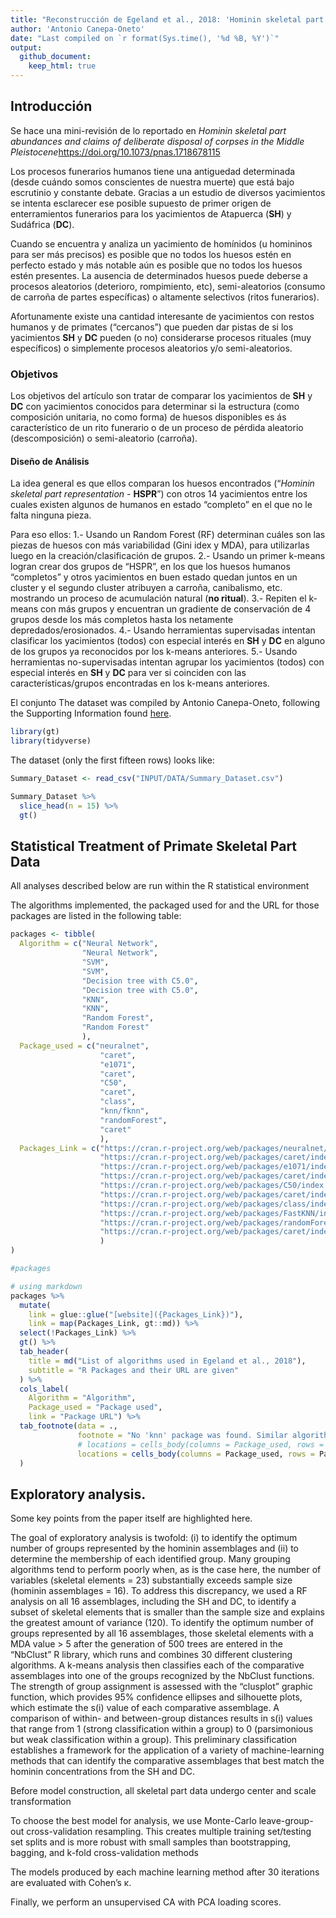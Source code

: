 ```yaml
---
title: "Reconstrucción de Egeland et al., 2018: 'Hominin skeletal part abundances...'"
author: 'Antonio Canepa-Oneto'
date: "Last compiled on `r format(Sys.time(), '%d %B, %Y')`"
output:
  github_document:
    keep_html: true
---
```


## Introducción
Se hace una mini-revisión de lo reportado en *Hominin skeletal part abundances and claims of deliberate disposal of corpses in the Middle Pleistocene*[https://doi.org/10.1073/pnas.1718678115](https://doi.org/10.1073/pnas.1718678115)

Los procesos funerarios humanos tiene una antiguedad determinada (desde cuándo somos conscientes de nuestra muerte) que está bajo escrutinio y constante debate. Gracias a un estudio de diversos yacimientos se intenta esclarecer ese posible supuesto de primer origen de enterramientos funerarios para los yacimientos de Atapuerca (**SH**) y Sudáfrica (**DC**).

Cuando se encuentra y analiza un yacimiento de homínidos (u homininos para ser más precisos) es posible que no todos los huesos estén en perfecto estado y más notable aún es posible que no todos los huesos estén presentes. La ausencia de determinados huesos puede deberse a procesos aleatorios (deterioro, rompimiento, etc), semi-aleatorios (consumo de carroña de partes específicas) o altamente selectivos (ritos funerarios).

Afortunamente existe una cantidad interesante de yacimientos con restos humanos y de primates ("cercanos") que pueden dar pistas de si los yacimientos **SH** y **DC** pueden (o no) considerarse procesos rituales (muy específicos) o simplemente procesos aleatorios y/o semi-aleatorios.

### Objetivos
Los objetivos del artículo son tratar de comparar los yacimientos de **SH** y **DC** con yacimientos conocidos para determinar si la estructura (como composición unitaria, no como forma) de huesos disponibles es ás característico de un rito funerario o de un proceso de pérdida aleatorio (descomposición) o semi-aleatorio (carroña).

#### Diseño de Análisis
La idea general es que ellos comparan los huesos encontrados ("*Hominin skeletal part representation* - __HSPR__") con otros 14 yacimientos entre los cuales existen algunos de humanos en estado "completo" en el que no le falta ninguna pieza.

Para eso ellos:
1.-   Usando un Random Forest (RF) determinan cuáles son las piezas de huesos con más variabilidad (Gini idex y MDA), para utilizarlas luego en la creación/clasificación de grupos.
2.-   Usando un primer k-means logran crear dos grupos de "HSPR", en los que los huesos humanos "completos" y otros yacimientos en buen estado quedan juntos en un cluster y el segundo cluster atribuyen a carroña, canibalismo, etc. mostrando un proceso de acumulación natural (__no ritual__).
3.-   Repiten el k-means con más grupos y encuentran un gradiente de conservación de 4 grupos desde los más completos hasta los netamente depredados/erosionados.
4.-   Usando herramientas supervisadas intentan clasificar los yacimientos (todos) con especial interés en **SH** y **DC** en alguno de los grupos ya reconocidos por los k-means anteriores.
5.-   Usando herramientas no-supervisadas intentan agrupar los yacimientos (todos) con especial interés en **SH** y **DC** para ver si coinciden con las características/grupos encontradas en los k-means anteriores.

El conjunto 
The dataset was compiled by Antonio Canepa-Oneto, following the Supporting Information found [here](https://www.pnas.org/doi/suppl/10.1073/pnas.1718678115/suppl_file/pnas.1718678115.sd01.xlsx).

```r
library(gt)
library(tidyverse)
```

The dataset (only the first fifteen rows) looks like:


```r
Summary_Dataset <- read_csv("INPUT/DATA/Summary_Dataset.csv")

Summary_Dataset %>% 
  slice_head(n = 15) %>% 
  gt()
```

## Statistical Treatment of Primate Skeletal Part Data
All analyses described below are run within the R statistical environment


The algorithms implemented, the packaged used for and the URL for those packages are listed in the following table:


```r
packages <- tibble(
  Algorithm = c("Neural Network",
                "Neural Network",
                "SVM", 
                "SVM", 
                "Decision tree with C5.0", 
                "Decision tree with C5.0",
                "KNN",
                "KNN",
                "Random Forest",
                "Random Forest"
                ),
  Package_used = c("neuralnet", 
                    "caret", 
                    "e1071", 
                    "caret", 
                    "C50",
                    "caret",
                    "class",
                    "knn/fknn",
                    "randomForest",
                    "caret"
                    ),
  Packages_Link = c("https://cran.r-project.org/web/packages/neuralnet/",
                    "https://cran.r-project.org/web/packages/caret/index.html",
                    "https://cran.r-project.org/web/packages/e1071/index.html",
                    "https://cran.r-project.org/web/packages/caret/index.html",
                    "https://cran.r-project.org/web/packages/C50/index.html",
                    "https://cran.r-project.org/web/packages/caret/index.html",
                    "https://cran.r-project.org/web/packages/class/index.html",
                    "https://cran.r-project.org/web/packages/FastKNN/index.html",
                    "https://cran.r-project.org/web/packages/randomForest/index.html",
                    "https://cran.r-project.org/web/packages/caret/index.html"
                    )
)

#packages
```



```r
# using markdown
packages %>%
  mutate(
    link = glue::glue("[website]({Packages_Link})"),
    link = map(Packages_Link, gt::md)) %>%
  select(!Packages_Link) %>% 
  gt() %>% 
  tab_header(
    title = md("List of algorithms used in Egeland et al., 2018"),
    subtitle = "R Packages and their URL are given"
  ) %>% 
  cols_label(
    Algorithm = "Algorithm",
    Package_used = "Package used",
    link = "Package URL") %>%  
  tab_footnote(data = .,
               footnote = "No 'knn' package was found. Similar algorithm in FastKNN - fknn",
               # locations = cells_body(columns = Package_used, rows = everything()
               locations = cells_body(columns = Package_used, rows = Package_used == 'knn/fknn')
  )
```



## Exploratory analysis. 
Some key points from the paper itself are highlighted here.

The goal of exploratory analysis is twofold: (i) to identify the optimum number of groups represented by the hominin assemblages and (ii) to determine the membership of each identified group. Many grouping algorithms tend to perform poorly when, as is the case here, the number of variables (skeletal elements = 23) substantially exceeds sample size (hominin assemblages = 16). To address this discrepancy, we used a RF analysis on all 16 assemblages, including the SH and DC, to identify a subset of skeletal elements that is smaller than the sample size and explains the greatest amount of variance (120). To identify the optimum number of groups represented by all 16 assemblages, those skeletal elements with a MDA value > 5 after the generation of 500 trees are entered in the “NbClust” R library, which runs and combines 30 different clustering algorithms. A k-means analysis then classifies each of the comparative assemblages into one of the groups recognized by the NbClust functions. The strength of group assignment is assessed with the “clusplot” graphic function, which provides 95% confidence ellipses and silhouette plots, which estimate the s(i) value of each comparative assemblage. A comparison of within- and between-group distances results in s(i) values that range from 1 (strong classification within a group) to 0 (parsimonious but weak classification within a group). This preliminary classification establishes a framework for the application of a variety of machine-learning methods that can identify the comparative assemblages that best match the hominin concentrations from the SH and DC.

Before model construction, all skeletal part data undergo center and scale transformation

To choose the best model for analysis, we use Monte-Carlo leave-group-out cross-validation resampling. This creates multiple training set/testing set splits and is more robust with small samples than bootstrapping, bagging, and k-fold cross-validation methods

The models produced by each machine learning method after 30 iterations are evaluated with Cohen’s κ.

Finally, we perform an unsupervised CA with PCA loading scores.


